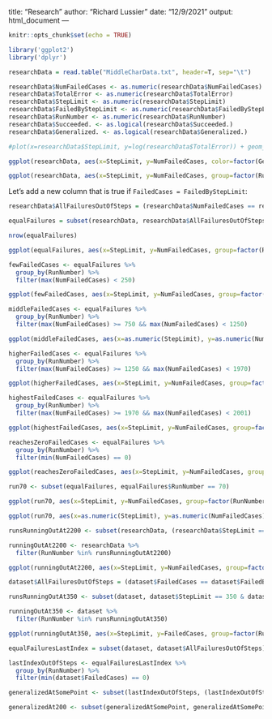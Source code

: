 title: "Research"
author: "Richard Lussier"
date: "12/9/2021"
output: html_document
---

```r
knitr::opts_chunk$set(echo = TRUE)

library('ggplot2')
library('dplyr')
```


```r
researchData = read.table("MiddleCharData.txt", header=T, sep="\t")

researchData$NumFailedCases <- as.numeric(researchData$NumFailedCases)
researchData$TotalError <- as.numeric(researchData$TotalError)
researchData$StepLimit <- as.numeric(researchData$StepLimit)
researchData$FailedByStepLimit <- as.numeric(researchData$FailedByStepLimit)
researchData$RunNumber <- as.numeric(researchData$RunNumber)
researchData$Succeeded. <- as.logical(researchData$Succeeded.)
researchData$Generalized. <- as.logical(researchData$Generalized.)

#plot(x=researchData$StepLimit, y=log(researchData$TotalError)) + geom_point(alpha=0.1)

ggplot(researchData, aes(x=StepLimit, y=NumFailedCases, color=factor(Generalized.))) + geom_point(alpha=0.1)

ggplot(researchData, aes(x=StepLimit, y=NumFailedCases, group=factor(RunNumber))) + geom_line(alpha=0.1)
```

Let's add a new column that is true if `FailedCases = FailedByStepLimit`:

```r
researchData$AllFailuresOutOfSteps = (researchData$NumFailedCases == researchData$FailedByStepLimit)

equalFailures = subset(researchData, researchData$AllFailuresOutOfSteps)

nrow(equalFailures)

ggplot(equalFailures, aes(x=StepLimit, y=NumFailedCases, group=factor(RunNumber), color=factor(RunNumber))) + geom_line(alpha=0.5, show.legend=FALSE)
```
```r
fewFailedCases <- equalFailures %>%
  group_by(RunNumber) %>%
  filter(max(NumFailedCases) < 250)

ggplot(fewFailedCases, aes(x=StepLimit, y=NumFailedCases, group=factor(RunNumber), color=factor(RunNumber))) + geom_line(alpha=0.5, show.legend=FALSE)
```
```r
middleFailedCases <- equalFailures %>%
  group_by(RunNumber) %>%
  filter(max(NumFailedCases) >= 750 && max(NumFailedCases) < 1250)

ggplot(middleFailedCases, aes(x=as.numeric(StepLimit), y=as.numeric(NumFailedCases), group=factor(RunNumber), color=factor(RunNumber))) + geom_line(alpha=0.5, show.legend=FALSE)
```
```r
higherFailedCases <- equalFailures %>%
  group_by(RunNumber) %>%
  filter(max(NumFailedCases) >= 1250 && max(NumFailedCases) < 1970)

ggplot(higherFailedCases, aes(x=StepLimit, y=NumFailedCases, group=factor(RunNumber), color=factor(RunNumber))) + geom_line(alpha=0.5, show.legend=FALSE)
```
```r
highestFailedCases <- equalFailures %>%
  group_by(RunNumber) %>%
  filter(max(NumFailedCases) >= 1970 && max(NumFailedCases) < 2001)

ggplot(highestFailedCases, aes(x=StepLimit, y=NumFailedCases, group=factor(RunNumber), color=factor(RunNumber))) + geom_line(alpha=0.5, show.legend=FALSE)
```

```r
reachesZeroFailedCases <- equalFailures %>%
  group_by(RunNumber) %>%
  filter(min(NumFailedCases) == 0)

ggplot(reachesZeroFailedCases, aes(x=StepLimit, y=NumFailedCases, group=factor(RunNumber), color=factor(RunNumber))) + geom_line(alpha=0.5, show.legend=FALSE)
```

```r
run70 <- subset(equalFailures, equalFailures$RunNumber == 70)

ggplot(run70, aes(x=StepLimit, y=NumFailedCases, group=factor(RunNumber), color=factor(RunNumber))) + geom_line(alpha=0.5, show.legend=FALSE)

ggplot(run70, aes(x=as.numeric(StepLimit), y=as.numeric(NumFailedCases), group=factor(RunNumber), color=factor(RunNumber))) + geom_line(alpha=0.5, show.legend=FALSE) + xlim(1950,2020) + ylim(0,50)
```
```r
runsRunningOutAt2200 <- subset(researchData, (researchData$StepLimit == 2200) & (researchData$AllFailuresOutOfSteps) & researchData$TotalError > 0 & as.numeric(researchData$NumFailedCases) < 100)$RunNumber

runningOutAt2200 <- researchData %>%
  filter(RunNumber %in% runsRunningOutAt2200)

ggplot(runningOutAt2200, aes(x=StepLimit, y=NumFailedCases, group=factor(RunNumber), color=factor(RunNumber))) + geom_line(alpha=0.5, show.legend=FALSE)
```

```r
dataset$AllFailuresOutOfSteps = (dataset$FailedCases == dataset$FailedByStepLimit)

runsRunningOutAt350 <- subset(dataset, dataset$StepLimit == 350 & dataset$AllFailuresOutOfSteps & dataset$TotalError > 0 & dataset$FailedCases < 100)$RunNumber

runningOutAt350 <- dataset %>%
  filter(RunNumber %in% runsRunningOutAt350)

ggplot(runningOutAt350, aes(x=StepLimit, y=FailedCases, group=factor(RunNumber), color=factor(RunNumber))) + geom_line(alpha=0.5, show.legend=FALSE)
```
```r
equalFailuresLastIndex = subset(dataset, dataset$AllFailuresOutOfSteps)

lastIndexOutOfSteps <- equalFailuresLastIndex %>%
  group_by(RunNumber) %>%
  filter(min(dataset$FailedCases) == 0)

generalizedAtSomePoint <- subset(lastIndexOutOfSteps, (lastIndexOutOfSteps$StepLimit != 200 & lastIndexOutOfSteps$TotalError == 0))

generalizedAt200 <- subset(generalizedAtSomePoint, generalizedAtSomePoint$StepLimit == 200 & generalizedAtSomePoint$TotalError > 0)
```
